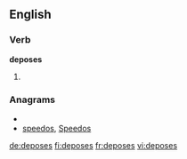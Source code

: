 ==English==

===Verb===
'''deposes'''

# {{third-person singular of|[[depose]]}}

===Anagrams===
* {{alphagram|deeopss}}
* [[speedos#English|speedos]], [[Speedos#English|Speedos]]

[[de:deposes]]
[[fi:deposes]]
[[fr:deposes]]
[[vi:deposes]]